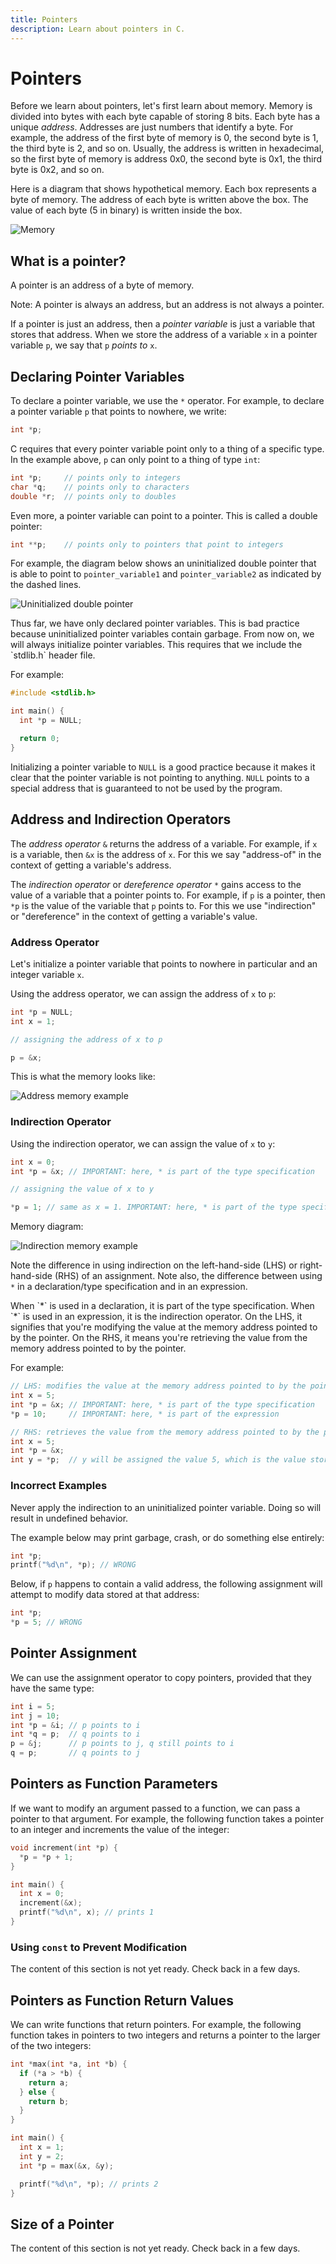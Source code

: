 ```yaml
---
title: Pointers
description: Learn about pointers in C.
---
```



# Pointers

Before we learn about pointers, let's first learn about memory. Memory is divided into bytes with each byte capable of storing 8 bits. Each byte has a unique _address_. Addresses are just numbers that identify a byte. For example, the address of the first byte of memory is 0, the second byte is 1, the third byte is 2, and so on. Usually, the address is written in hexadecimal, so the first byte of memory is address 0x0, the second byte is 0x1, the third byte is 0x2, and so on.

Here is a diagram that shows hypothetical memory. Each box represents a byte of memory. The address of each byte is written above the box. The value of each byte (5 in binary) is written inside the box.

![Memory](/pointer-memory-diagram.jpg)

## What is a pointer?

<Callout>A pointer is an address of a byte of memory.</Callout>

Note: A pointer is always an address, but an address is not always a pointer.

If a pointer is just an address, then a _pointer variable_ is just a variable that stores that address. When we store the address of a variable `x` in a pointer variable `p`, we say that `p` _points to_ `x`.

## Declaring Pointer Variables

To declare a pointer variable, we use the `*` operator. For example, to declare a pointer variable `p` that points to nowhere, we write:

```c
int *p;
```

C requires that every pointer variable point only to a thing of a specific type. In the example above, `p` can only point to a thing of type `int`:

```c
int *p;     // points only to integers
char *q;    // points only to characters
double *r;  // points only to doubles
```

Even more, a pointer variable can point to a pointer. This is called a double pointer:

```c
int **p;    // points only to pointers that point to integers
```

For example, the diagram below shows an uninitialized double pointer that is able to point to `pointer_variable1` and `pointer_variable2` as indicated by the dashed lines.

![Uninitialized double pointer](/uninitialized-double-pointer.jpg)

<Callout>
  Thus far, we have only declared pointer variables. This is bad practice
  because uninitialized pointer variables contain garbage. From now on, we will
  always initialize pointer variables. This requires that we include the
  `stdlib.h` header file.
</Callout>

For example:

```c
#include <stdlib.h>

int main() {
  int *p = NULL;

  return 0;
}
```

Initializing a pointer variable to `NULL` is a good practice because it makes it clear that the pointer variable is not pointing to anything. `NULL` points to a special address that is guaranteed to not be used by the program.

## Address and Indirection Operators

The _address operator_ `&` returns the address of a variable. For example, if `x` is a variable, then `&x` is the address of `x`. For this we say "address-of" in the context of getting a variable's address.

The _indirection operator_ or _dereference operator_ `*` gains access to the value of a variable that a pointer points to. For example, if `p` is a pointer, then `*p` is the value of the variable that `p` points to. For this we use "indirection" or "dereference" in the context of getting a variable's value.

### Address Operator

Let's initialize a pointer variable that points to nowhere in particular and an integer variable `x`.

Using the address operator, we can assign the address of `x` to `p`:

```c
int *p = NULL;
int x = 1;

// assigning the address of x to p

p = &x;
```

This is what the memory looks like:

![Address memory example](/address-memory-example.jpg)

### Indirection Operator

Using the indirection operator, we can assign the value of `x` to `y`:

```c
int x = 0;
int *p = &x; // IMPORTANT: here, * is part of the type specification

// assigning the value of x to y

*p = 1; // same as x = 1. IMPORTANT: here, * is part of the type specification
```

Memory diagram:

![Indirection memory example](/indirection-memory-example.jpg)

Note the difference in using indirection on the left-hand-side (LHS) or right-hand-side (RHS) of an assignment. Note also, the difference between using `*` in a declaration/type specification and in an expression.

<Callout type="info">
  When `*` is used in a declaration, it is part of the type specification. When
  `*` is used in an expression, it is the indirection operator.
</Callout>

<Callout type="info">
  On the LHS, it signifies that you're modifying the value at the memory address
  pointed to by the pointer.
</Callout>

<Callout type="info">
  On the RHS, it means you're retrieving the value from the memory address
  pointed to by the pointer.
</Callout>

For example:

```c
// LHS: modifies the value at the memory address pointed to by the pointer
int x = 5;
int *p = &x; // IMPORTANT: here, * is part of the type specification
*p = 10;     // IMPORTANT: here, * is part of the expression

// RHS: retrieves the value from the memory address pointed to by the pointer
int x = 5;
int *p = &x;
int y = *p;  // y will be assigned the value 5, which is the value stored at the address pointed to by p
```

### Incorrect Examples

<Callout type="error">
  Never apply the indirection to an uninitialized pointer variable. Doing so
  will result in undefined behavior.
</Callout>

The example below may print garbage, crash, or do something else entirely:

```c
int *p;
printf("%d\n", *p); // WRONG
```

Below, if `p` happens to contain a valid address, the following assignment will attempt to modify data stored at that address:

```c
int *p;
*p = 5; // WRONG
```

## Pointer Assignment

We can use the assignment operator to copy pointers, provided that they have the same type:

```c
int i = 5;
int j = 10;
int *p = &i; // p points to i
int *q = p;  // q points to i
p = &j;      // p points to j, q still points to i
q = p;       // q points to j
```

## Pointers as Function Parameters

If we want to modify an argument passed to a function, we can pass a pointer to that argument. For example, the following function takes a pointer to an integer and increments the value of the integer:

```c
void increment(int *p) {
  *p = *p + 1;
}

int main() {
  int x = 0;
  increment(&x);
  printf("%d\n", x); // prints 1
}
```

### Using `const` to Prevent Modification

The content of this section is not yet ready. Check back in a few days.

## Pointers as Function Return Values

We can write functions that return pointers. For example, the following function takes in pointers to two integers and returns a pointer to the larger of the two integers:

```c
int *max(int *a, int *b) {
  if (*a > *b) {
    return a;
  } else {
    return b;
  }
}

int main() {
  int x = 1;
  int y = 2;
  int *p = max(&x, &y);

  printf("%d\n", *p); // prints 2
}
```

## Size of a Pointer

The content of this section is not yet ready. Check back in a few days.
